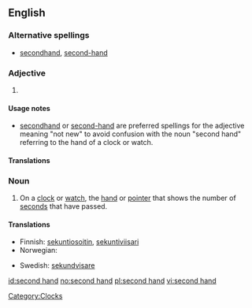 {{also|secondhand}}
==English==

===Alternative spellings===
* [[secondhand]], [[second-hand]]

===Adjective===
{{en-adj|-}}

# {{alternative form of|[[secondhand]]}}

====Usage notes====
* [[secondhand]] or [[second-hand]] are preferred spellings for the adjective meaning "not new" to avoid confusion with the noun "second hand" referring to the hand of a clock or watch.

====Translations====
{{trans-see|secondhand}}

===Noun===
{{en-noun|sg=[[second]] [[hand]]}}

# On a [[clock]] or [[watch]], the [[hand]] or [[pointer]] that shows the number of [[second]]s that have passed.

====Translations====
{{trans-top|the hand or pointer that shows the number of seconds that have passed}}
* Finnish: [[sekuntiosoitin]], [[sekuntiviisari]]
* Norwegian: {{t-|no|sekundviser|m}}
{{trans-mid}}
* Swedish: [[sekundvisare]] {{c}}
{{trans-bottom}}

[[Category:Clocks]]

[[id:second hand]]
[[no:second hand]]
[[pl:second hand]]
[[vi:second hand]]